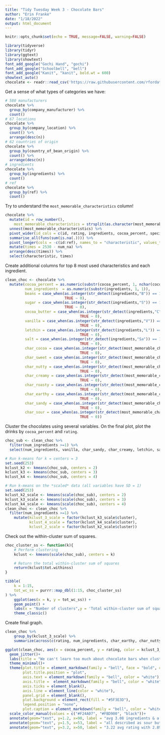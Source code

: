 ```yaml
---
title: "Tidy Tuesday Week 3 - Chocolate Bars"
author: "Erin Franke"
date: "1/18/2022"
output: html_document
---
```


```r
knitr::opts_chunk$set(echo = TRUE, message=FALSE, warning=FALSE)
```

```r
library(tidyverse)
library(tidyr)
library(ggtext)
library(showtext)
font_add_google("Gochi Hand", "gochi")
font_add_google("Schoolbell", "bell")
font_add_google("Kanit", "kanit", bold.wt = 600)
showtext_auto()
chocolate <- readr::read_csv('https://raw.githubusercontent.com/rfordatascience/tidytuesday/master/data/2022/2022-01-18/chocolate.csv')
```

Get a sense of what types of categories we have:
```r
# 580 manufacturers
chocolate %>%
  group_by(company_manufacturer) %>%
  count()
# 67 locations
chocolate %>%
  group_by(company_location) %>%
  count() %>%
  arrange(desc(n))
# 62 countries of origin
chocolate %>%
  group_by(country_of_bean_origin) %>%
  count() %>%
  arrange(desc(n))
# ingredients 
chocolate %>%
  group_by(ingredients) %>%
  count()
# ref
chocolate %>%
  group_by(ref) %>%
  count()
```

Try to understand the `most_memorable_characteristics` column! 
```r
chocolate %>%
  mutate(id = row_number(), 
    most_memorable_characteristics = strsplit(as.character(most_memorable_characteristics), ",")) %>%
  unnest(most_memorable_characteristics) %>%
  pivot_wider(id_cols = c(id, rating, ingredients, cocoa_percent, specific_bean_origin_or_bar_name, country_of_bean_origin, review_date, company_location, company_manufacturer, ref), names_from = most_memorable_characteristics, values_from = most_memorable_characteristics) %>%
  summarise_all(funs(sum(is.na(.)))) %>%
  pivot_longer(cols = -c(id:ref), names_to = "characteristic", values_to = "num_na") %>%
  mutate(times = 2530 - num_na) %>%
  arrange(desc(times)) %>%
  select(characteristic, times)
```

Create additional columns for top 8 most used characteristics and each ingredient.
```r
clean_choc <- chocolate %>%
  mutate(cocoa_percent = as.numeric(substr(cocoa_percent, 1, nchar(cocoa_percent) -1)), 
         num_ingredients  = as.numeric(substr(ingredients, 1, 1)), 
         beans = case_when(as.integer(str_detect(ingredients,"B")) == 1 ~ 1, 
                           TRUE ~ 0), 
         sugar = case_when(as.integer(str_detect(ingredients,"S")) == 1 ~ 1, 
                           TRUE ~ 0), 
         cocoa_butter = case_when(as.integer(str_detect(ingredients,"C")) == 1 ~ 1,
                                  TRUE ~ 0), 
         vanilla = case_when(as.integer(str_detect(ingredients,"V")) == 1 ~ 1,
                                  TRUE ~ 0), 
         letchin = case_when(as.integer(str_detect(ingredients,"L")) == 1 ~ 1,
                                  TRUE ~ 0), 
         salt = case_when(as.integer(str_detect(ingredients,"Sa")) == 1 ~ 1,
                                  TRUE ~ 0), 
         char_cocoa = case_when(as.integer(str_detect(most_memorable_characteristics, "cocoa")) == 1 ~ 1,
                                  TRUE ~ 0), 
         char_sweet = case_when(as.integer(str_detect(most_memorable_characteristics, "sweet")) == 1 ~ 1,
                                  TRUE ~ 0), 
         char_nutty = case_when(as.integer(str_detect(most_memorable_characteristics, "nutty")) == 1 ~ 1,
                                  TRUE ~ 0), 
         char_creamy = case_when(as.integer(str_detect(most_memorable_characteristics, "creamy")) == 1 ~ 1,
                                  TRUE ~ 0), 
         char_roasty = case_when(as.integer(str_detect(most_memorable_characteristics, "roasty")) == 1 ~ 1,
                                  TRUE ~ 0), 
         char_earthy = case_when(as.integer(str_detect(most_memorable_characteristics, "earthy")) == 1 ~ 1,
                                  TRUE ~ 0), 
         char_sandy = case_when(as.integer(str_detect(most_memorable_characteristics, "sandy")) == 1 ~ 1,
                                  TRUE ~ 0), 
         char_sour = case_when(as.integer(str_detect(most_memorable_characteristics, "sour")) == 1 ~ 1,
                                  TRUE ~ 0))
```

Cluster the chocolates using several variables. On the final plot, plot the drinks by `cocoa_percent` and `rating`. 
```r
choc_sub <- clean_choc %>%
  filter(num_ingredients >=1) %>%
  select(num_ingredients, vanilla, char_sandy, char_creamy, letchin, salt, char_sweet, char_nutty, char_roasty, char_sour)
```

```r
# Run k-means for k = centers = 3
set.seed(253)
kclust_k2 <- kmeans(choc_sub, centers = 2)
kclust_k3 <- kmeans(choc_sub, centers = 3)
kclust_k4 <- kmeans(choc_sub, centers = 4)
```

```r
# Run k-means on the *scaled* data (all variables have SD = 1)
set.seed(253)
kclust_k2_scale <- kmeans(scale(choc_sub), centers = 2)
kclust_k3_scale <- kmeans(scale(choc_sub), centers = 3)
kclust_k4_scale <- kmeans(scale(choc_sub), centers = 4)
clean_choc <- clean_choc %>%
  filter(num_ingredients >=1) %>%
    mutate(kclust_3_scale = factor(kclust_k3_scale$cluster), 
           kclust_4_scale = factor(kclust_k4_scale$cluster), 
           kclust_2_scale = factor(kclust_k2_scale$cluster))
```

Check out the within-cluster sum of squares.
```r
choc_cluster_ss <- function(k){
    # Perform clustering
    kclust <- kmeans(scale(choc_sub), centers = k)

    # Return the total within-cluster sum of squares
    return(kclust$tot.withinss)
}

tibble(
    k = 1:15,
    tot_wc_ss = purrr::map_dbl(1:15, choc_cluster_ss)
) %>% 
    ggplot(aes(x = k, y = tot_wc_ss)) +
    geom_point() + 
    labs(x = "Number of clusters",y = 'Total within-cluster sum of squares') + 
    theme_classic()
```

Create final graph. 
```r
clean_choc %>%
    group_by(kclust_3_scale) %>%
    summarize(across(c(rating, num_ingredients, char_earthy, char_nutty, char_roasty, char_sour, char_sandy, salt, letchin, cocoa_butter, vanilla, char_creamy), mean))

ggplot(clean_choc, aes(x = cocoa_percent, y = rating, color = kclust_3_scale)) +
  geom_jitter()+
  labs(title = "We can't learn too much about chocolate bars when clustering on their ingredients and memorable characteristics", y = "rating 1-5", x = "cocoa percent", caption = "Data courtesy of Flavors of Cacao")+
  theme_minimal()+
  theme(plot.title = element_markdown(family = "bell", face = "bold", color = "white", size = 9),
        plot.title.position = "plot",
        axis.text = element_markdown(family = "bell", color = "white"), 
        axis.title =  element_markdown(family = "bell", color = "white"), 
        axis.ticks = element_blank(), 
        axis.line = element_line(color = "white"),
        panel.grid = element_blank(),
        plot.background = element_rect(fill = "#5F3E3D"), 
        legend.position = "none", 
        plot.caption = element_markdown(family = "bell", color = "white"))+
  scale_color_manual(values = c("#F24A07", "#FBD900", "black"))+
  annotate(geom="text", y=1.2, x=90, label = "avg 3.08 ingredients & a 3.23 \navg rating", family = "gochi", cex=3, color = "black")+
  annotate(geom="text", y=1.5, x=53, label = "all described as sour but maintain an \navg rating of 3.03 with 2.76 ingredients \non average", family = "gochi", cex=3, color = "#FBD900")+
  annotate(geom="text", y=3.2, x=50, label = "3.22 avg rating with 2.89 \ningredients on avg, \nall described as roasty", family = "gochi", cex=3, color = "#F24A07")
```

